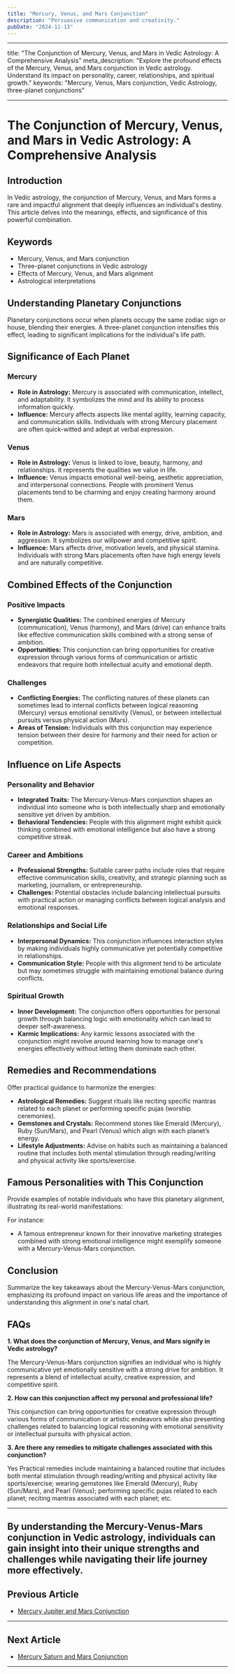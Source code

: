 ```yaml
---
title: "Mercury, Venus, and Mars Conjunction"
description: "Persuasive communication and creativity."
pubDate: "2024-11-13"
---
```


---

title: "The Conjunction of Mercury, Venus, and Mars in Vedic Astrology: A Comprehensive Analysis"
meta_description: "Explore the profound effects of the Mercury, Venus, and Mars conjunction in Vedic astrology. Understand its impact on personality, career, relationships, and spiritual growth."
keywords: "Mercury, Venus, Mars conjunction, Vedic Astrology, three-planet conjunctions"

---

# The Conjunction of Mercury, Venus, and Mars in Vedic Astrology: A Comprehensive Analysis

## Introduction

In Vedic astrology, the conjunction of Mercury, Venus, and Mars forms a rare and impactful alignment that deeply influences an individual's destiny. This article delves into the meanings, effects, and significance of this powerful combination.

## Keywords

- Mercury, Venus, and Mars conjunction
- Three-planet conjunctions in Vedic astrology
- Effects of Mercury, Venus, and Mars alignment
- Astrological interpretations

## Understanding Planetary Conjunctions

Planetary conjunctions occur when planets occupy the same zodiac sign or house, blending their energies. A three-planet conjunction intensifies this effect, leading to significant implications for the individual's life path.

## Significance of Each Planet

### Mercury

- **Role in Astrology:** Mercury is associated with communication, intellect, and adaptability. It symbolizes the mind and its ability to process information quickly.
- **Influence:** Mercury affects aspects like mental agility, learning capacity, and communication skills. Individuals with strong Mercury placement are often quick-witted and adept at verbal expression.

### Venus

- **Role in Astrology:** Venus is linked to love, beauty, harmony, and relationships. It represents the qualities we value in life.
- **Influence:** Venus impacts emotional well-being, aesthetic appreciation, and interpersonal connections. People with prominent Venus placements tend to be charming and enjoy creating harmony around them.

### Mars

- **Role in Astrology:** Mars is associated with energy, drive, ambition, and aggression. It symbolizes our willpower and competitive spirit.
- **Influence:** Mars affects drive, motivation levels, and physical stamina. Individuals with strong Mars placements often have high energy levels and are naturally competitive.

## Combined Effects of the Conjunction

### Positive Impacts

- **Synergistic Qualities:** The combined energies of Mercury (communication), Venus (harmony), and Mars (drive) can enhance traits like effective communication skills combined with a strong sense of ambition.
- **Opportunities:** This conjunction can bring opportunities for creative expression through various forms of communication or artistic endeavors that require both intellectual acuity and emotional depth.

### Challenges

- **Conflicting Energies:** The conflicting natures of these planets can sometimes lead to internal conflicts between logical reasoning (Mercury) versus emotional sensitivity (Venus), or between intellectual pursuits versus physical action (Mars).
- **Areas of Tension:** Individuals with this conjunction may experience tension between their desire for harmony and their need for action or competition.

## Influence on Life Aspects

### Personality and Behavior

- **Integrated Traits:** The Mercury-Venus-Mars conjunction shapes an individual into someone who is both intellectually sharp and emotionally sensitive yet driven by ambition.
- **Behavioral Tendencies:** People with this alignment might exhibit quick thinking combined with emotional intelligence but also have a strong competitive streak.

### Career and Ambitions

- **Professional Strengths:** Suitable career paths include roles that require effective communication skills, creativity, and strategic planning such as marketing, journalism, or entrepreneurship.
- **Challenges:** Potential obstacles include balancing intellectual pursuits with practical action or managing conflicts between logical analysis and emotional responses.

### Relationships and Social Life

- **Interpersonal Dynamics:** This conjunction influences interaction styles by making individuals highly communicative yet potentially competitive in relationships.
- **Communication Style:** People with this alignment tend to be articulate but may sometimes struggle with maintaining emotional balance during conflicts.

### Spiritual Growth

- **Inner Development:** The conjunction offers opportunities for personal growth through balancing logic with emotionality which can lead to deeper self-awareness.
- **Karmic Implications:** Any karmic lessons associated with the conjunction might revolve around learning how to manage one's energies effectively without letting them dominate each other.

## Remedies and Recommendations

Offer practical guidance to harmonize the energies:

- **Astrological Remedies:** Suggest rituals like reciting specific mantras related to each planet or performing specific pujas (worship ceremonies).
- **Gemstones and Crystals:** Recommend stones like Emerald (Mercury), Ruby (Sun/Mars), and Pearl (Venus) which align with each planet’s energy.
- **Lifestyle Adjustments:** Advise on habits such as maintaining a balanced routine that includes both mental stimulation through reading/writing and physical activity like sports/exercise.

## Famous Personalities with This Conjunction

Provide examples of notable individuals who have this planetary alignment, illustrating its real-world manifestations:

For instance:
- A famous entrepreneur known for their innovative marketing strategies combined with strong emotional intelligence might exemplify someone with a Mercury-Venus-Mars conjunction.

## Conclusion

Summarize the key takeaways about the Mercury-Venus-Mars conjunction, emphasizing its profound impact on various life areas and the importance of understanding this alignment in one's natal chart.

## FAQs

**1. What does the conjunction of Mercury, Venus, and Mars signify in Vedic astrology?**

The Mercury-Venus-Mars conjunction signifies an individual who is highly communicative yet emotionally sensitive with a strong drive for ambition. It represents a blend of intellectual acuity, creative expression, and competitive spirit.

**2. How can this conjunction affect my personal and professional life?**

This conjunction can bring opportunities for creative expression through various forms of communication or artistic endeavors while also presenting challenges related to balancing logical reasoning with emotional sensitivity or intellectual pursuits with physical action.

**3. Are there any remedies to mitigate challenges associated with this conjunction?**

Yes Practical remedies include maintaining a balanced routine that includes both mental stimulation through reading/writing and physical activity like sports/exercise; wearing gemstones like Emerald (Mercury), Ruby (Sun/Mars), and Pearl (Venus); performing specific pujas related to each planet; reciting mantras associated with each planet; etc.

---

By understanding the Mercury-Venus-Mars conjunction in Vedic astrology, individuals can gain insight into their unique strengths and challenges while navigating their life journey more effectively.
---

## Previous Article
- [Mercury Jupiter and Mars Conjunction](11040305_Mercury_Jupiter_and_Mars_Conjunction.mdx)

---

## Next Article
- [Mercury Saturn and Mars Conjunction](11040307_Mercury_Saturn_and_Mars_Conjunction.mdx)

---
